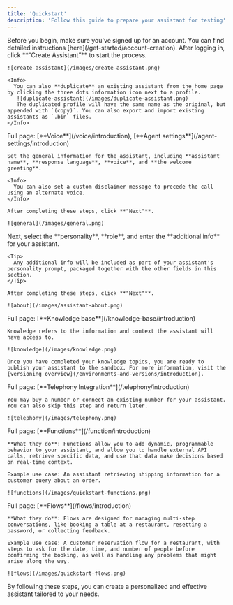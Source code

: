 ```yaml
---
title: 'Quickstart'
description: 'Follow this guide to prepare your assistant for testing'
---
```


<Info>
  Before you begin, make sure you've signed up for an account. You can find detailed instructions [here](/get-started/account-creation).
</Info>

<Steps>
  <Step title="Start the creation process">
    After logging in, click **“Create Assistant”** to start the process.

    ![create-assistant](/images/create-assistant.png)

    <Info>
      You can also **duplicate** an existing assistant from the home page by clicking the three dots information icon next to a profile.
       ![duplicate-assistant](/images/duplicate-assistant.png)
       The duplicated profile will have the same name as the original, but appended with `(copy)`. You can also export and import existing assistants as `.bin` files.
    </Info>
  </Step>

  <Step title="Set a name, response language, voice, and greeting line">
    Full page: [**Voice**](/voice/introduction), [**Agent settings**](/agent-settings/introduction)

    Set the general information for the assistant, including **assistant name**, **response language**, **voice**, and **the welcome greeting**.

    <Info>
      You can also set a custom disclaimer message to precede the call using an alternate voice.
    </Info>

    After completing these steps, click **"Next"**.

    ![general](/images/general.png)
  </Step>

  <Step title="Select personality, role, and additional info">
    Next, select the **personality**, **role**, and enter the **additional info** for your assistant.

    <Tip>
      Any additional info will be included as part of your assistant's personality prompt, packaged together with the other fields in this section.
    </Tip>

    After completing these steps, click **"Next"**.

    ![about](/images/assistant-about.png)
  </Step>

  <Step title="Select knowledge topics">
    Full page: [**Knowledge base**](/knowledge-base/introduction)

    Knowledge refers to the information and context the assistant will have access to.

    ![knowledge](/images/knowledge.png)

    Once you have completed your knowledge topics, you are ready to publish your assistant to the sandbox. For more information, visit the [versioning overview](/environments-and-versions/introduction).
  </Step>

  <Step title="[Optional] Select a number for telephony integration">
    Full page: [**Telephony Integration**](/telephony/introduction)

    You may buy a number or connect an existing number for your assistant. You can also skip this step and return later.

    ![telephony](/images/telephony.png)
  </Step>

  <Step title="[Advanced] Integrate functions into your knowledge base">
    Full page: [**Functions**](/function/introduction)

    **What they do**: Functions allow you to add dynamic, programmable behavior to your assistant, and allow you to handle external API calls, retrieve specific data, and use that data make decisions based on real-time context.

    Example use case: An assistant retrieving shipping information for a customer query about an order.

    ![functions](/images/quickstart-functions.png)
  </Step>

  <Step title="[Advanced] Add a flow to your project">
    Full page: [**Flows**](/flows/introduction)

    **What they do**: Flows are designed for managing multi-step conversations, like booking a table at a restaurant, resetting a password, or collecting feedback.

    Example use case: A customer reservation flow for a restaurant, with steps to ask for the date, time, and number of people before confirming the booking, as well as handling any problems that might arise along the way.

    ![flows](/images/quickstart-flows.png)
  </Step>
</Steps>

By following these steps, you can create a personalized and effective assistant tailored to your needs.